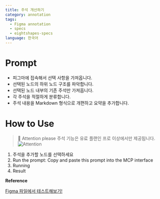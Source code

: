 ```yaml
---
title: 주석 개선하기
category: annotation
tags:
  - Figma annotation
  - specs
  - eightshapes-specs
language: 한국어
---
```


# Prompt

- 피그마에 접속해서 선택 사항을 가져옵니다.
- 선택된 노드의 하위 노드 구조를 파악합니다.
- 선택된 노드 내부의 기존 주석만 가져옵니다.
- 각 주석을 적절하게 분류합니다.
- 주석 내용을 Markdown 형식으로 개편하고 요약을 추가합니다.


# How to Use

> 🚨 Attention please
> 주석 기능은 유료 플랜인 프로 이상에서만 제공됩니다.
> ![Attention](/assets/attention-please.png)


1. 주석을 추가할 노드를 선택하세요
2. Run the prompt: Copy and paste this prompt into the MCP interface
3. Running
4. Result

**Reference**

<a
  href="https://www.figma.com/design/58mNjcrt16BdyaoeIAaqRE/%EC%9E%91%EC%97%85-%EC%8B%9C%EA%B0%84%EC%9D%84-%EB%8B%A8%EC%B6%95%ED%95%B4%EC%A3%BC%EB%8A%94--MCP-%EB%94%94%EC%9E%90%EC%9D%B8-%EC%98%A4%ED%86%A0%EB%A9%94%EC%9D%B4%EC%85%98-?node-id=40002021-18586&t=aOTEqMUCoii8m0Bu-11"
  class="figma-button">
  Figma 파일에서 테스트해보기!
</a>
